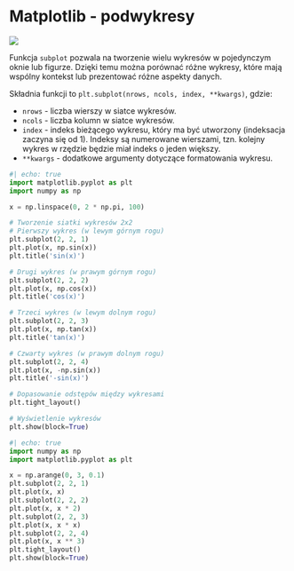 # Matplotlib - podwykresy

![](m8.png)

Funkcja `subplot` pozwala na tworzenie wielu wykresów w pojedynczym oknie lub figurze. Dzięki temu można porównać różne wykresy, które mają wspólny kontekst lub prezentować różne aspekty danych.

Składnia funkcji to `plt.subplot(nrows, ncols, index, **kwargs)`, gdzie:

- `nrows` - liczba wierszy w siatce wykresów.
- `ncols` - liczba kolumn w siatce wykresów.
- `index` - indeks bieżącego wykresu, który ma być utworzony (indeksacja zaczyna się od 1). Indeksy są numerowane wierszami, tzn. kolejny wykres w rzędzie będzie miał indeks o jeden większy.
- `**kwargs` - dodatkowe argumenty dotyczące formatowania wykresu.


```python
#| echo: true
import matplotlib.pyplot as plt
import numpy as np

x = np.linspace(0, 2 * np.pi, 100)

# Tworzenie siatki wykresów 2x2
# Pierwszy wykres (w lewym górnym rogu)
plt.subplot(2, 2, 1)
plt.plot(x, np.sin(x))
plt.title('sin(x)')

# Drugi wykres (w prawym górnym rogu)
plt.subplot(2, 2, 2)
plt.plot(x, np.cos(x))
plt.title('cos(x)')

# Trzeci wykres (w lewym dolnym rogu)
plt.subplot(2, 2, 3)
plt.plot(x, np.tan(x))
plt.title('tan(x)')

# Czwarty wykres (w prawym dolnym rogu)
plt.subplot(2, 2, 4)
plt.plot(x, -np.sin(x))
plt.title('-sin(x)')

# Dopasowanie odstępów między wykresami
plt.tight_layout()

# Wyświetlenie wykresów
plt.show(block=True)

```



```python
#| echo: true
import numpy as np
import matplotlib.pyplot as plt

x = np.arange(0, 3, 0.1)
plt.subplot(2, 2, 1)
plt.plot(x, x)
plt.subplot(2, 2, 2)
plt.plot(x, x * 2)
plt.subplot(2, 2, 3)
plt.plot(x, x * x)
plt.subplot(2, 2, 4)
plt.plot(x, x ** 3)
plt.tight_layout()
plt.show(block=True)

```
